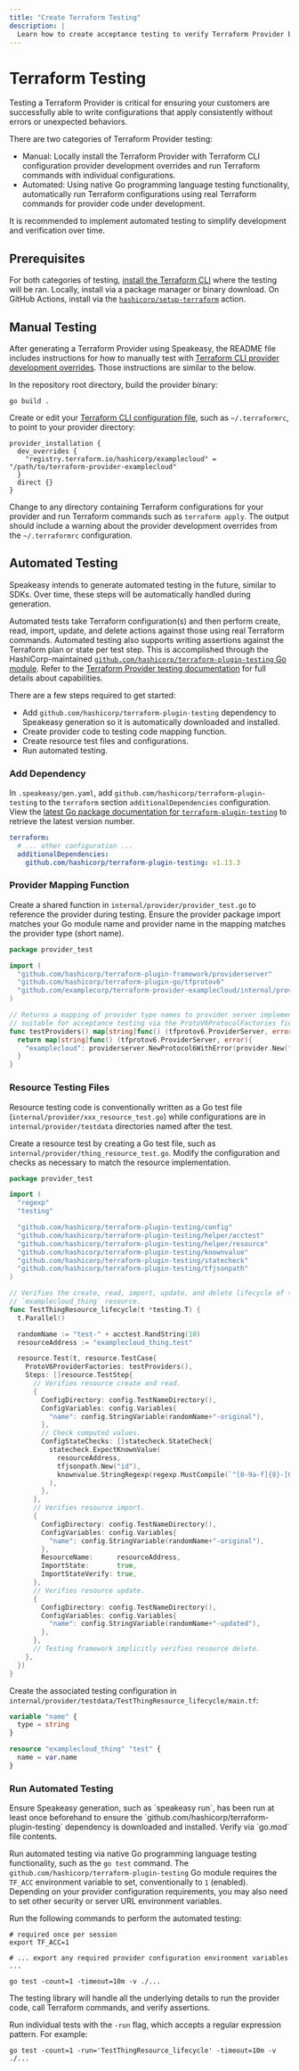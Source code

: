 ```yaml
---
title: "Create Terraform Testing"
description: |
  Learn how to create acceptance testing to verify Terraform Provider behaviors.
---
```



# Terraform Testing

Testing a Terraform Provider is critical for ensuring your customers are successfully able to write configurations that apply consistently without errors or unexpected behaviors.

There are two categories of Terraform Provider testing:

- Manual: Locally install the Terraform Provider with Terraform CLI configuration provider development overrides and run Terraform commands with individual configurations.
- Automated: Using native Go programming language testing functionality, automatically run Terraform configurations using real Terraform commands for provider code under development.

It is recommended to implement automated testing to simplify development and verification over time.

## Prerequisites

For both categories of testing, [install the Terraform CLI](https://developer.hashicorp.com/terraform/install) where the testing will be ran. Locally, install via a package manager or binary download. On GitHub Actions, install via the [`hashicorp/setup-terraform`](https://github.com/hashicorp/setup-terraform) action.

## Manual Testing

After generating a Terraform Provider using Speakeasy, the README file includes instructions for how to manually test with [Terraform CLI provider development overrides](https://developer.hashicorp.com/terraform/cli/config/config-file#development-overrides-for-provider-developers). Those instructions are similar to the below.

In the repository root directory, build the provider binary:

```shell
go build .
```

Create or edit your [Terraform CLI configuration file](https://developer.hashicorp.com/terraform/cli/config/config-file), such as `~/.terraformrc`, to point to your provider directory:

```hcl
provider_installation {
  dev_overrides {
    "registry.terraform.io/hashicorp/examplecloud" = "/path/to/terraform-provider-examplecloud"
  }
  direct {}
}
```

Change to any directory containing Terraform configurations for your provider and run Terraform commands such as `terraform apply`. The output should include a warning about the provider development overrides from the `~/.terraformrc` configuration.

## Automated Testing

<Callout title="Info" type="info">
  Speakeasy intends to generate automated testing in the future, similar to
  SDKs. Over time, these steps will be automatically handled during generation.
</Callout>

Automated tests take Terraform configuration(s) and then perform create, read, import, update, and delete actions against those using real Terraform commands. Automated testing also supports writing assertions against the Terraform plan or state per test step. This is accomplished through the HashiCorp-maintained [`github.com/hashicorp/terraform-plugin-testing` Go module](https://pkg.go.dev/github.com/hashicorp/terraform-plugin-testing). Refer to the [Terraform Provider testing documentation](https://developer.hashicorp.com/terraform/plugin/testing) for full details about capabilities.

There are a few steps required to get started:

- Add `github.com/hashicorp/terraform-plugin-testing` dependency to Speakeasy generation so it is automatically downloaded and installed.
- Create provider code to testing code mapping function.
- Create resource test files and configurations.
- Run automated testing.

### Add Dependency

In `.speakeasy/gen.yaml`, add `github.com/hashicorp/terraform-plugin-testing` to the `terraform` section `additionalDependencies` configuration. View the [latest Go package documentation for `terraform-plugin-testing`](https://pkg.go.dev/github.com/hashicorp/terraform-plugin-testing) to retrieve the latest version number.

```yaml
terraform:
  # ... other configuration ...
  additionalDependencies:
    github.com/hashicorp/terraform-plugin-testing: v1.13.3
```

### Provider Mapping Function

Create a shared function in `internal/provider/provider_test.go` to reference the provider during testing. Ensure the provider package import matches your Go module name and provider name in the mapping matches the provider type (short name).

```go
package provider_test

import (
  "github.com/hashicorp/terraform-plugin-framework/providerserver"
  "github.com/hashicorp/terraform-plugin-go/tfprotov6"
  "github.com/examplecorp/terraform-provider-examplecloud/internal/provider"
)

// Returns a mapping of provider type names to provider server implementations,
// suitable for acceptance testing via the ProtoV6ProtocolFactories field.
func testProviders() map[string]func() (tfprotov6.ProviderServer, error) {
  return map[string]func() (tfprotov6.ProviderServer, error){
    "examplecloud": providerserver.NewProtocol6WithError(provider.New("test")()),
  }
}
```

### Resource Testing Files

Resource testing code is conventionally written as a Go test file (`internal/provider/xxx_resource_test.go`) while configurations are in `internal/provider/testdata` directories named after the test.

Create a resource test by creating a Go test file, such as `internal/provider/thing_resource_test.go`. Modify the configuration and checks as necessary to match the resource implementation.

```go
package provider_test

import (
  "regexp"
  "testing"

  "github.com/hashicorp/terraform-plugin-testing/config"
  "github.com/hashicorp/terraform-plugin-testing/helper/acctest"
  "github.com/hashicorp/terraform-plugin-testing/helper/resource"
  "github.com/hashicorp/terraform-plugin-testing/knownvalue"
  "github.com/hashicorp/terraform-plugin-testing/statecheck"
  "github.com/hashicorp/terraform-plugin-testing/tfjsonpath"
)

// Verifies the create, read, import, update, and delete lifecycle of the
// `examplecloud_thing` resource.
func TestThingResource_lifecycle(t *testing.T) {
  t.Parallel()

  randomName := "test-" + acctest.RandString(10)
  resourceAddress := "examplecloud_thing.test"

  resource.Test(t, resource.TestCase{
    ProtoV6ProviderFactories: testProviders(),
    Steps: []resource.TestStep{
      // Verifies resource create and read.
      {
        ConfigDirectory: config.TestNameDirectory(),
        ConfigVariables: config.Variables{
          "name": config.StringVariable(randomName+"-original"),
        },
        // Check computed values.
        ConfigStateChecks: []statecheck.StateCheck{
          statecheck.ExpectKnownValue(
            resourceAddress,
            tfjsonpath.New("id"),
            knownvalue.StringRegexp(regexp.MustCompile(`^[0-9a-f]{8}-[0-9a-f]{4}-[0-9a-f]{4}-[0-9a-f]{4}-[0-9a-f]{12}$`)),
          ),
        },
      },
      // Verifies resource import.
      {
        ConfigDirectory: config.TestNameDirectory(),
        ConfigVariables: config.Variables{
          "name": config.StringVariable(randomName+"-original"),
        },
        ResourceName:      resourceAddress,
        ImportState:       true,
        ImportStateVerify: true,
      },
      // Verifies resource update.
      {
        ConfigDirectory: config.TestNameDirectory(),
        ConfigVariables: config.Variables{
          "name": config.StringVariable(randomName+"-updated"),
        },
      },
      // Testing framework implicitly verifies resource delete.
    },
  })
}
```

Create the associated testing configuration in `internal/provider/testdata/TestThingResource_lifecycle/main.tf`:

```terraform
variable "name" {
  type = string
}

resource "examplecloud_thing" "test" {
  name = var.name
}
```

### Run Automated Testing

<Callout title="Note" type="info">
  Ensure Speakeasy generation, such as `speakeasy run`, has been run at least
  once beforehand to ensure the `github.com/hashicorp/terraform-plugin-testing`
  dependency is downloaded and installed. Verify via `go.mod` file contents.
</Callout>

Run automated testing via native Go programming language testing functionality, such as the `go test` command. The `github.com/hashicorp/terraform-plugin-testing` Go module requires the `TF_ACC` environment variable to set, conventionally to `1` (enabled). Depending on your provider configuration requirements, you may also need to set other security or server URL environment variables.

Run the following commands to perform the automated testing:

```shell
# required once per session
export TF_ACC=1

# ... export any required provider configuration environment variables ...

go test -count=1 -timeout=10m -v ./...
```

The testing library will handle all the underlying details to run the provider code, call Terraform commands, and verify assertions.

Run individual tests with the `-run` flag, which accepts a regular expression pattern. For example:

```shell
go test -count=1 -run='TestThingResource_lifecycle' -timeout=10m -v ./...
```
